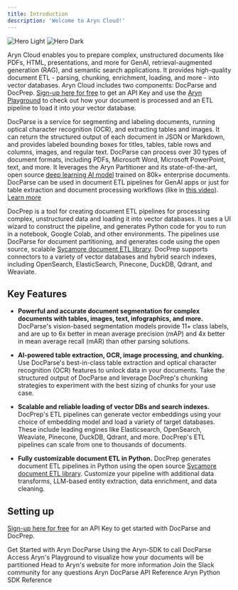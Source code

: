 ```yaml
---
title: Introduction
description: 'Welcome to Aryn Cloud!'
---
```


<img
  className="block dark:hidden"
  src="/images/hero-light.svg"
  alt="Hero Light"
/>
<img
  className="hidden dark:block"
  src="/images/hero-dark.svg"
  alt="Hero Dark"
/>

Aryn Cloud enables you to prepare complex, unstructured documents like PDFs, HTML, presentations, and more for GenAI, retrieval-augmented generation (RAG), and semantic search applications. It provides high-quality document ETL - parsing, chunking, enrichment, loading, and more - into vector databases. Aryn Cloud includes two components: DocParse and DocPrep. [Sign-up here for free](https://www.aryn.ai/get-started) to get an API Key and use the [Aryn Playground](https://play.aryn.cloud/partitioning) to check out how your document is processed and an ETL pipeline to load it into your vector database.

DocParse is a service for segmenting and labeling documents, running optical character recognition (OCR), and extracting tables and images. It can return the structured output of each document in JSON or Markdown, and provides labeled bounding boxes for titles, tables, table rows and columns, images, and regular text. DocParse can process over 30 types of document formats, including PDFs, Microsoft Word, Microsoft PowerPoint, text, and more. It leverages the Aryn Partitioner and its state-of-the-art, open source
[deep learning AI model](https://huggingface.co/Aryn/deformable-detr-DocLayNet) trained on 80k+ enterprise documents. DocParse can be used in document ETL pipelines for GenAI apps or just for table extraction and document processing workflows (like in [this video](https://www.aryn.ai/?name=ArynPartitioningService_Intro)). [Learn more](./quickstart)


DocPrep is a tool for creating document ETL pipelines for processing complex, unstructured data and loading it into vector databases. It uses a UI wizard to construct the pipeline, and generates Python code for you to run in a notebook, Google Colab, and other environments. The pipelines use DocParse for document partitioning, and generates code using the open source, scalable [Sycamore document ETL library](https://github.com/aryn-ai/sycamore). DocPrep supports connectors to a variety of vector databases and hybrid search indexes, including OpenSearch, ElasticSearch, Pinecone, DuckDB, Qdrant, and Weaviate.


## Key Features 

* **Powerful and accurate document segmentation for complex documents with tables, images, text, infographics, and more.**  DocParse's vision-based segmentation models provide 11+ class labels, and are up to 6x better in mean average precision (mAP) and 4x better in mean average recall (mAR) than other parsing solutions.

* **AI-powered table extraction, OCR, image processing, and chunking.** Use DocParse's best-in-class table extraction and optical character recognition (OCR) features to unlock data in your documents. Take the structured output of DocParse and leverage DocPrep's chunking strategies to experiment with the best sizing of chunks for your use case.

* **Scalable and reliable loading of vector DBs and search indexes.** DocPrep's ETL pipelines can generate vector embeddings using your choice of embedding model and load a variety of target databases. These include leading engines like Elasticsearch, OpenSearch, Weaviate, Pinecone, DuckDB, Qdrant, and more. DocPrep's ETL pipelines can scale from one to thousands of documents.

* **Fully customizable document ETL in Python.** DocPrep generates document ETL pipelines in Python using the open source [Sycamore document ETL library](https://github.com/aryn-ai/sycamore). Customize your pipeline with additional data transforms, LLM-based entity extraction, data enrichment, and data cleaning.


## Setting up

[Sign-up here for free](https://www.aryn.ai/get-started) for an API Key to get started with DocParse and DocPrep. 

<CardGroup cols={2}>
  <Card
    title="Quickstart"
    icon="play"
    href="./quickstart"
  >
    Get Started with Aryn DocParse
  </Card>
  <Card
    title="Use the Aryn-SDK"
    icon="rectangle-terminal"
    href="docparse/aryn_sdk"
  >
    Using the Aryn-SDK to call DocParse
  </Card>
    <Card
    title="Use Aryn Playground"
    icon="palette"
    href="https://play.aryn.cloud/choose"
  >
    Access Aryn's Playground to visualize how your documents will be partitioned
  </Card>
  <Card
    title="Website"
    icon="globe"
    href="https://www.aryn.ai/"
  >
    Head to Aryn's website for more information
  </Card>
    <Card
    title="Slack Community"
    icon="slack"
    href="https://join.slack.com/t/sycamore-ulj8912/shared_invite/zt-23sv0yhgy-MywV5dkVQ~F98Aoejo48Jg"
  >
    Join the Slack community for any questions
  </Card>
    <Card
    title="API Reference"
    icon="webhook"
    href="api-reference/introduction"
  >
    Aryn DocParse API Reference
  </Card>
    <Card
    title="Aryn SDK Reference"
    icon="python"
    href="sdk-reference/partition"
  >
    Aryn Python SDK Reference
  </Card>
</CardGroup>